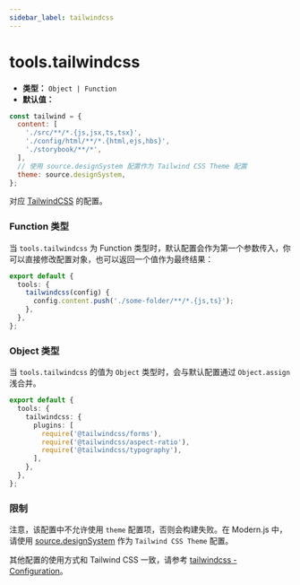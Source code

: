 ```yaml
---
sidebar_label: tailwindcss
---
```


# tools.tailwindcss

- **类型：** `Object | Function`
- **默认值：**

```js
const tailwind = {
  content: [
    './src/**/*.{js,jsx,ts,tsx}',
    './config/html/**/*.{html,ejs,hbs}',
    './storybook/**/*',
  ],
  // 使用 source.designSystem 配置作为 Tailwind CSS Theme 配置
  theme: source.designSystem,
};
```

对应 [TailwindCSS](https://tailwindcss.com/docs/configuration) 的配置。

### Function 类型

当 `tools.tailwindcss` 为 Function 类型时，默认配置会作为第一个参数传入，你可以直接修改配置对象，也可以返回一个值作为最终结果：

```ts title="modern.config.ts"
export default {
  tools: {
    tailwindcss(config) {
      config.content.push('./some-folder/**/*.{js,ts}');
    },
  },
};
```

### Object 类型

当 `tools.tailwindcss` 的值为 `Object` 类型时，会与默认配置通过 `Object.assign` 浅合并。

```ts title="modern.config.ts"
export default {
  tools: {
    tailwindcss: {
      plugins: [
        require('@tailwindcss/forms'),
        require('@tailwindcss/aspect-ratio'),
        require('@tailwindcss/typography'),
      ],
    },
  },
};
```

### 限制

注意，该配置中不允许使用 `theme` 配置项，否则会构建失败。在 Modern.js 中，请使用 [source.designSystem](/configure/app/source/design-system) 作为 `Tailwind CSS Theme` 配置。

其他配置的使用方式和 Tailwind CSS 一致，请参考 [tailwindcss - Configuration](https://tailwindcss.com/docs/configuration)。
